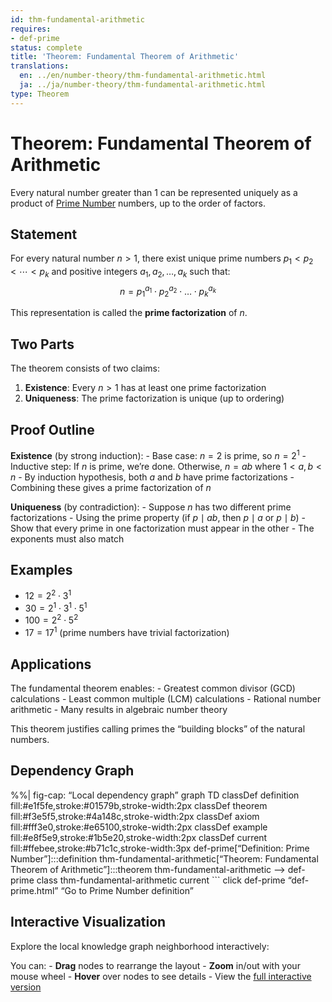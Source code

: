 ```yaml
---
id: thm-fundamental-arithmetic
requires:
- def-prime
status: complete
title: 'Theorem: Fundamental Theorem of Arithmetic'
translations:
  en: ../en/number-theory/thm-fundamental-arithmetic.html
  ja: ../ja/number-theory/thm-fundamental-arithmetic.html
type: Theorem
---
```


# Theorem: Fundamental Theorem of Arithmetic {#thm-fundamental-arithmetic}

Every natural number greater than 1 can be represented uniquely as a product of [Prime Number](def-prime.qmd) numbers, up to the order of factors.

## Statement

For every natural number $n > 1$, there exist unique prime numbers $p_1 < p_2 < \cdots < p_k$ and positive integers $a_1, a_2, \ldots, a_k$ such that:
$$n = p_1^{a_1} \cdot p_2^{a_2} \cdot \ldots \cdot p_k^{a_k}$$

This representation is called the **prime factorization** of $n$.

## Two Parts

The theorem consists of two claims:

1. **Existence**: Every $n > 1$ has at least one prime factorization
2. **Uniqueness**: The prime factorization is unique (up to ordering)

## Proof Outline

**Existence** (by strong induction):
- Base case: $n = 2$ is prime, so $n = 2^1$
- Inductive step: If $n$ is prime, we're done. Otherwise, $n = ab$ where $1 < a, b < n$
- By induction hypothesis, both $a$ and $b$ have prime factorizations
- Combining these gives a prime factorization of $n$

**Uniqueness** (by contradiction):
- Suppose $n$ has two different prime factorizations
- Using the prime property (if $p \mid ab$, then $p \mid a$ or $p \mid b$)
- Show that every prime in one factorization must appear in the other
- The exponents must also match

## Examples

- $12 = 2^2 \cdot 3^1$
- $30 = 2^1 \cdot 3^1 \cdot 5^1$
- $100 = 2^2 \cdot 5^2$
- $17 = 17^1$ (prime numbers have trivial factorization)

## Applications

The fundamental theorem enables:
- Greatest common divisor (GCD) calculations
- Least common multiple (LCM) calculations
- Rational number arithmetic
- Many results in algebraic number theory

This theorem justifies calling primes the "building blocks" of the natural numbers.

## Dependency Graph

%%| fig-cap: "Local dependency graph"
graph TD
    classDef definition fill:#e1f5fe,stroke:#01579b,stroke-width:2px
    classDef theorem fill:#f3e5f5,stroke:#4a148c,stroke-width:2px
    classDef axiom fill:#fff3e0,stroke:#e65100,stroke-width:2px
    classDef example fill:#e8f5e9,stroke:#1b5e20,stroke-width:2px
    classDef current fill:#ffebee,stroke:#b71c1c,stroke-width:3px
    def-prime["Definition: Prime Number"]:::definition
    thm-fundamental-arithmetic["Theorem: Fundamental Theorem of Arithmetic"]:::theorem
    thm-fundamental-arithmetic --> def-prime
    class thm-fundamental-arithmetic current
```
    click def-prime "def-prime.html" "Go to Prime Number definition"

## Interactive Visualization

Explore the local knowledge graph neighborhood interactively:

::: {.graph-viz data-id="thm-fundamental-arithmetic" data-width="700" data-height="500"}
:::

You can:
- **Drag** nodes to rearrange the layout
- **Zoom** in/out with your mouse wheel
- **Hover** over nodes to see details
- View the [full interactive version](../../output/interactive/thm-fundamental-arithmetic.html){target="_blank"}
